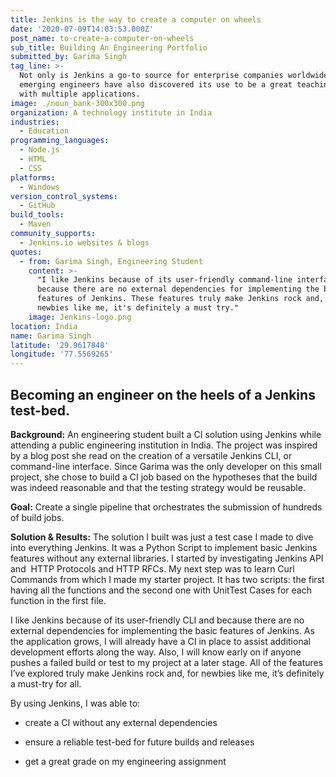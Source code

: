 ```yaml
---
title: Jenkins is the way to create a computer on wheels
date: '2020-07-09T14:03:53.000Z'
post_name: to-create-a-computer-on-wheels
sub_title: Building An Engineering Portfolio
submitted_by: Garima Singh
tag_line: >-
  Not only is Jenkins a go-to source for enterprise companies worldwide, but
  emerging engineers have also discovered its use to be a great teaching tool
  with multiple applications.
image: ./noun_bank-300x300.png
organization: A technology institute in India
industries:
  - Education
programming_languages:
  - Node.js
  - HTML
  - CSS
platforms:
  - Windows
version_control_systems:
  - GitHub
build_tools:
  - Maven
community_supports:
  - Jenkins.io websites & blogs
quotes:
  - from: Garima Singh, Engineering Student
    content: >-
      "I like Jenkins because of its user-friendly command-line interface and
      because there are no external dependencies for implementing the basic
      features of Jenkins. These features truly make Jenkins rock and, for
      newbies like me, it's definitely a must try."
    image: Jenkins-logo.png
location: India
name: Garima Singh
latitude: '29.9617848'
longitude: '77.5569265'
---
```

## Becoming an engineer on the heels of a Jenkins test-bed.

**Background:** An engineering student built a CI solution using Jenkins while attending a public engineering institution in India. The project was inspired by a blog post she read on the creation of a versatile Jenkins CLI, or command-line interface. Since Garima was the only developer on this small project, she chose to build a CI job based on the hypotheses that the build was indeed reasonable and that the testing strategy would be reusable.

**Goal:** Create a single pipeline that orchestrates the submission of hundreds of build jobs.

<Testimonal idx="0" />

**Solution & Results:** The solution I built was just a test case I made to dive into everything Jenkins. It was a Python Script to implement basic Jenkins features without any external libraries. I started by investigating Jenkins API and  HTTP Protocols and HTTP RFCs. My next step was to learn Curl Commands from which I made my starter project. It has two scripts: the first having all the functions and the second one with UnitTest Cases for each function in the first file.

I like Jenkins because of its user-friendly CLI and because there are no external dependencies for implementing the basic features of Jenkins. As the application grows, I will already have a CI in place to assist additional development efforts along the way. Also, I will know early on if anyone pushes a failed build or test to my project at a later stage. All of the features I’ve explored truly make Jenkins rock and, for newbies like me, it’s definitely a must-try for all.

By using Jenkins, I was able to:

-   create a CI without any external dependencies

-   ensure a reliable test-bed for future builds and releases

-   get a great grade on my engineering assignment
